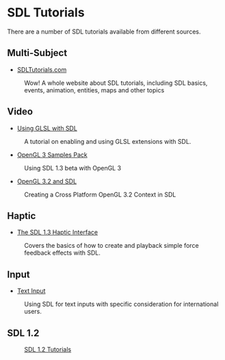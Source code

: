 = SDL Tutorials =
There are a number of SDL tutorials available from different sources.


== Multi-Subject ==

* [http://www.sdltutorials.com/ SDLTutorials.com]
: Wow! A whole website about SDL tutorials, including SDL basics, events, animation, entities, maps and other topics

== Video ==

* [http://rainwarrior.thenoos.net/dragon/sdl_glsl.html Using GLSL with SDL]
: A tutorial on enabling and using GLSL extensions with SDL.

* [http://www.g-truc.net/post-0204.html OpenGL 3 Samples Pack]
: Using SDL 1.3 beta with OpenGL 3

* [http://www.opengl.org/wiki/Tutorial1:_Creating_a_Cross_Platform_OpenGL_3.2_Context_in_SDL_(C_/_SDL) OpenGL 3.2 and SDL]
: Creating a Cross Platform OpenGL 3.2 Context in SDL

== Haptic ==

* [http://bobbens.dyndns.org/journal/2010/sdl_haptic/ The SDL 1.3 Haptic Interface]
: Covers the basics of how to create and playback simple force feedback effects with SDL.

== Input ==

* [[Tutorials/TextInput|Text Input]]
: Using SDL for text inputs with specific consideration for international users.

== SDL 1.2 ==
: [http://wiki.libsdl.org/moin.cgi/SDL1.2Tutorials SDL 1.2 Tutorials]
